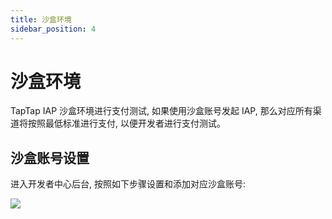 ```yaml
---
title: 沙盒环境
sidebar_position: 4
---
```


# 沙盒环境

TapTap IAP 沙盒环境进行支付测试, 如果使用沙盒账号发起 IAP, 那么对应所有渠道将按照最低标准进行支付, 以便开发者进行支付测试。

## 沙盒账号设置
进入开发者中心后台, 按照如下步骤设置和添加对应沙盒账号:

![](https://img.tapimg.com/market/images/7309efbf7c1971d44c73a53494193bb4.png)

